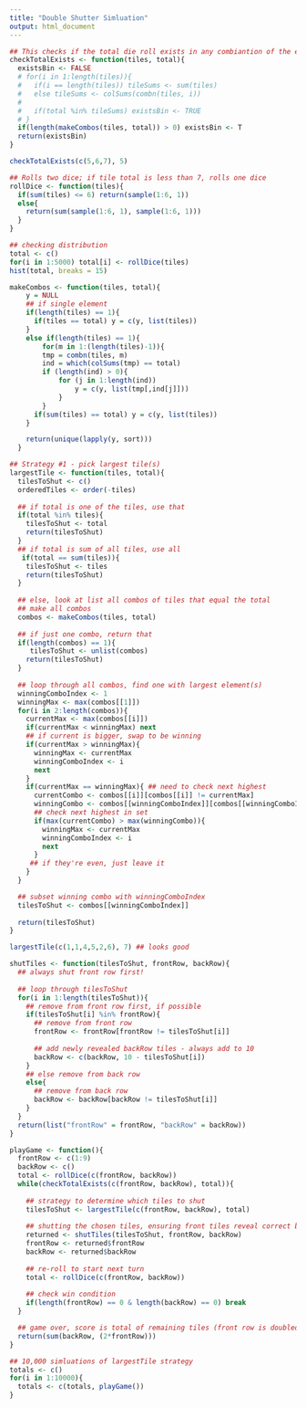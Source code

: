 ```yaml
---
title: "Double Shutter Simluation"
output: html_document
---
```


```r
## This checks if the total die roll exists in any combiantion of the existing tiles. 
checkTotalExists <- function(tiles, total){
  existsBin <- FALSE
  # for(i in 1:length(tiles)){
  #   if(i == length(tiles)) tileSums <- sum(tiles)
  #   else tileSums <- colSums(combn(tiles, i))
  #   
  #   if(total %in% tileSums) existsBin <- TRUE
  # }
  if(length(makeCombos(tiles, total)) > 0) existsBin <- T
  return(existsBin)
}

checkTotalExists(c(5,6,7), 5)
```

```r
## Rolls two dice; if tile total is less than 7, rolls one dice
rollDice <- function(tiles){
  if(sum(tiles) <= 6) return(sample(1:6, 1))
  else{
    return(sum(sample(1:6, 1), sample(1:6, 1)))
  }
}

## checking distribution
total <- c()
for(i in 1:5000) total[i] <- rollDice(tiles)
hist(total, breaks = 15)
```

```r
makeCombos <- function(tiles, total){
    y = NULL
    ## if single element
    if(length(tiles) == 1){
      if(tiles == total) y = c(y, list(tiles))
    }
    else if(length(tiles) == 1){
        for(m in 1:(length(tiles)-1)){
        tmp = combn(tiles, m)
        ind = which(colSums(tmp) == total)
        if (length(ind) > 0){
            for (j in 1:length(ind))
                y = c(y, list(tmp[,ind[j]]))
            }
        }
      if(sum(tiles) == total) y = c(y, list(tiles))
    }

    return(unique(lapply(y, sort)))
  }

```

```r
## Strategy #1 - pick largest tile(s)
largestTile <- function(tiles, total){
  tilesToShut <- c()
  orderedTiles <- order(-tiles)
  
  ## if total is one of the tiles, use that
  if(total %in% tiles){
    tilesToShut <- total
    return(tilesToShut)
  }
  ## if total is sum of all tiles, use all
   if(total == sum(tiles)){
    tilesToShut <- tiles
    return(tilesToShut)
  }
  
  ## else, look at list all combos of tiles that equal the total
  ## make all combos
  combos <- makeCombos(tiles, total)
  
  ## if just one combo, return that
  if(length(combos) == 1){
     tilesToShut <- unlist(combos)
    return(tilesToShut)
  }
  
  ## loop through all combos, find one with largest element(s)
  winningComboIndex <- 1
  winningMax <- max(combos[[1]])
  for(i in 2:length(combos)){
    currentMax <- max(combos[[i]])
    if(currentMax < winningMax) next
    ## if current is bigger, swap to be winning
    if(currentMax > winningMax){
      winningMax <- currentMax
      winningComboIndex <- i
      next
    }
    if(currentMax == winningMax){ ## need to check next highest
      currentCombo <- combos[[i]][combos[[i]] != currentMax]
      winningCombo <- combos[[winningComboIndex]][combos[[winningComboIndex]] != winningMax]
      ## check next highest in set
      if(max(currentCombo) > max(winningCombo)){
        winningMax <- currentMax
        winningComboIndex <- i
        next
      }
     ## if they're even, just leave it
    }
  }

  ## subset winning combo with winningComboIndex
  tilesToShut <- combos[[winningComboIndex]]
 
  return(tilesToShut)
}

largestTile(c(1,1,4,5,2,6), 7) ## looks good
```

```r

shutTiles <- function(tilesToShut, frontRow, backRow){
  ## always shut front row first!
  
  ## loop through tilesToShut
  for(i in 1:length(tilesToShut)){
    ## remove from front row first, if possible
    if(tilesToShut[i] %in% frontRow){ 
      ## remove from front row
      frontRow <- frontRow[frontRow != tilesToShut[i]]
      
      ## add newly revealed backRow tiles - always add to 10
      backRow <- c(backRow, 10 - tilesToShut[i])
    }
    ## else remove from back row
    else{
      ## remove from back row
      backRow <- backRow[backRow != tilesToShut[i]]
    }
  }
  return(list("frontRow" = frontRow, "backRow" = backRow))
}

```


```r
playGame <- function(){
  frontRow <- c(1:9)
  backRow <- c()
  total <- rollDice(c(frontRow, backRow))
  while(checkTotalExists(c(frontRow, backRow), total)){
    
    ## strategy to determine which tiles to shut
    tilesToShut <- largestTile(c(frontRow, backRow), total)
    
    ## shutting the chosen tiles, ensuring front tiles reveal correct back tiles
    returned <- shutTiles(tilesToShut, frontRow, backRow)
    frontRow <- returned$frontRow
    backRow <- returned$backRow
    
    ## re-roll to start next turn
    total <- rollDice(c(frontRow, backRow))
    
    ## check win condition
    if(length(frontRow) == 0 & length(backRow) == 0) break
  }

  ## game over, score is total of remaining tiles (front row is doubled)
  return(sum(backRow, (2*frontRow)))
}

```

```r
## 10,000 simluations of largestTile strategy
totals <- c()
for(i in 1:10000){
  totals <- c(totals, playGame())
}

```

